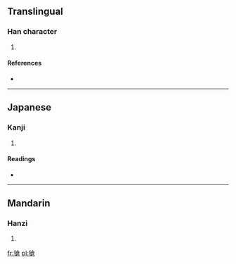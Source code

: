 ==Translingual==

===Han character===
{{Han char|rn=94|rad=犬|as=10|sn=13|four=4826<sub>7</sub>|canj=大竹人戈口 (KHOIR)}}

# {{defn|Han|sort=犬10}}

====References====
* {{Han ref|kx=0717.111|hdz=21363.100|uh=734A|ud=29514|bh=DEAF|bd=57007}}

----

==Japanese==

===Kanji===
{{ja-kanji|grade=|rs=犬10}}

# {{defn|lang=ja|sort=犬10}}

====Readings====
* {{ja-readings|on=[[そう]] (sō)|kun=|nanori=}}

----

==Mandarin==

===Hanzi===
{{cmn-hanzi|pin=[[chuàng]] ([[chuang4]])|wg=ch'uang<sup>4</sup>}}

# {{defn|lang=cmn|sort=犬10}}

[[fr:獊]]
[[pl:獊]]